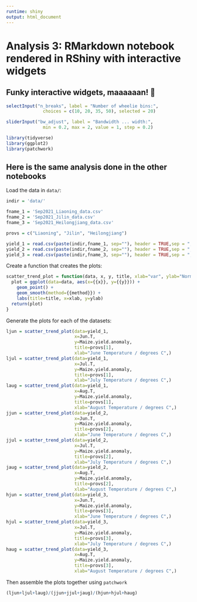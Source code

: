 ```yaml
---
runtime: shiny
output: html_document
---
```

# Analysis 3: RMarkdown notebook rendered in RShiny with interactive widgets

## Funky interactive widgets, maaaaaan! 🤘
```r
selectInput("n_breaks", label = "Number of wheelie bins:",
              choices = c(10, 20, 35, 50), selected = 20)

sliderInput("bw_adjust", label = "Bandwidth ... width:",
              min = 0.2, max = 2, value = 1, step = 0.2)
```

```r
library(tidyverse)
library(ggplot2)
library(patchwork)
```

## Here is the same analysis done in the other notebooks

Load the data in `data/`:
```r
indir = 'data/'

fname_1 = 'Sep2021_Liaoning_data.csv'
fname_2 = 'Sep2021_Jilin_data.csv'
fname_3 = 'Sep2021_Heilongjiang_data.csv'

provs = c("Liaoning", "Jilin", "Heilongjiang")

yield_1 = read.csv(paste(indir,fname_1, sep=""), header = TRUE,sep = ",", stringsAsFactors = FALSE)
yield_2 = read.csv(paste(indir,fname_2, sep=""), header = TRUE,sep = ",", stringsAsFactors = FALSE)
yield_3 = read.csv(paste(indir,fname_3, sep=""), header = TRUE,sep = ",", stringsAsFactors = FALSE)
```

Create a function that creates the plots:
```r
scatter_trend_plot = function(data, x, y, title, xlab="var", ylab="Normalised maize yield", method=lm) {
  plot = ggplot(data=data, aes(x={{x}}, y={{y}})) +
    geom_point() +
    geom_smooth(method={{method}}) +
    labs(title=title, x=xlab, y=ylab)
  return(plot)
}
```

Generate the plots for each of the datasets:
```r
ljun = scatter_trend_plot(data=yield_1, 
                          x=Jun.T, 
                          y=Maize.yield.anomaly, 
                          title=provs[1], 
                          xlab="June Temperature / degrees C",)
ljul = scatter_trend_plot(data=yield_1, 
                          x=Jul.T, 
                          y=Maize.yield.anomaly, 
                          title=provs[1], 
                          xlab="July Temperature / degrees C",)
laug = scatter_trend_plot(data=yield_1, 
                          x=Aug.T, 
                          y=Maize.yield.anomaly, 
                          title=provs[1], 
                          xlab="August Temperature / degrees C",)
jjun = scatter_trend_plot(data=yield_2, 
                          x=Jun.T, 
                          y=Maize.yield.anomaly, 
                          title=provs[2], 
                          xlab="June Temperature / degrees C",)
jjul = scatter_trend_plot(data=yield_2, 
                          x=Jul.T, 
                          y=Maize.yield.anomaly, 
                          title=provs[2], 
                          xlab="July Temperature / degrees C",)
jaug = scatter_trend_plot(data=yield_2, 
                          x=Aug.T, 
                          y=Maize.yield.anomaly, 
                          title=provs[2], 
                          xlab="August Temperature / degrees C",)
hjun = scatter_trend_plot(data=yield_3, 
                          x=Jun.T, 
                          y=Maize.yield.anomaly, 
                          title=provs[3], 
                          xlab="June Temperature / degrees C",)
hjul = scatter_trend_plot(data=yield_3, 
                          x=Jul.T, 
                          y=Maize.yield.anomaly, 
                          title=provs[3], 
                          xlab="July Temperature / degrees C",)
haug = scatter_trend_plot(data=yield_3, 
                          x=Aug.T, 
                          y=Maize.yield.anomaly, 
                          title=provs[3], 
                          xlab="August Temperature / degrees C",)
```

Then assemble the plots together using `patchwork`
```r
(ljun+ljul+laug)/(jjun+jjul+jaug)/(hjun+hjul+haug)
```


